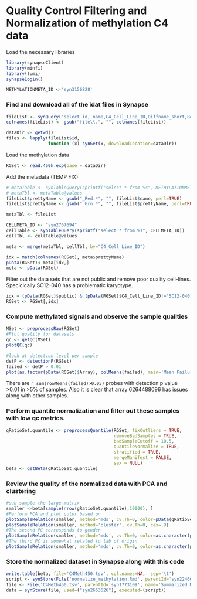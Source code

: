 Quality Control Filtering and Normalization of methylation C4 data
===================================================================

Load the necessary libraries 
```r
library(synapseClient)
library(minfi)
library(lumi)
synapseLogin()

METHYLATIONMETA_ID <-'syn3156828'
```

### Find and download all of the idat files in Synapse 
```r
fileList <- synQuery('select id, name,C4_Cell_Line_ID,Diffname_short,BeadChip,Array_position,Row,Column,UID from file where parentId=="syn2653626" and fileType=="idat"')
colnames(fileList) <- gsub("file\\.", "", colnames(fileList))

dataDir <- getwd()
files <- lapply(fileList$id, 
                function (x) synGet(x, downloadLocation=dataDir))
```

Load the methylation data
```r
RGSet <- read.450k.exp(base = dataDir)
```

Add the metadata (TEMP FIX)
```r
# metaTable <- synTableQuery(sprintf("select * from %s", METHYLATIONMETA_ID))
# metaTbl <- metaTable@values
fileList$prettyName <- gsub("_Red.*", "", fileList$name, perl=TRUE)
fileList$prettyName <- gsub("_Grn.*", "", fileList$prettyName, perl=TRUE)

metaTbl <- fileList

CELLMETA_ID <- "syn2767694"
cellTable <- synTableQuery(sprintf("select * from %s", CELLMETA_ID))
cellTbl <- cellTable@values

meta <- merge(metaTbl, cellTbl, by="C4_Cell_Line_ID")

idx = match(colnames(RGSet), meta$prettyName)
pData(RGSet)<-meta[idx,]
meta <- pData(RGSet)
```


Filter out the data sets that are not public and remove poor quality cell-lines.  Specicically SC12-040 has a problematic karyotype.
```r
idx = (pData(RGSet)$public) & (pData(RGSet)$C4_Cell_Line_ID!='SC12-040')
RGSet <- RGSet[,idx]
```

### Compute methylated signals and observe the sample qualities
```r
MSet <- preprocessRaw(RGSet)
#Plot quality for datasets
qc <- getQC(MSet)
plotQC(qc)

#look at detection level per sample
detP <- detectionP(RGSet)
failed <- detP > 0.01
plot(as.factor(pData(RGSet)$Array), colMeans(failed), main='Mean Failure Rate per Sample', xlab='Array', ylab='mean # of probes with detection p value >0.01')
```

There are `r sum(rowMeans(failed)>0.05)` probes with detection p value >0.01 in >5% of samples.  Also it is clear that array 6264488096 has issues along with other samples.

### Perform quantile normalization and filter out these samples with low qc metrics.
```r
gRatioSet.quantile <- preprocessQuantile(RGSet, fixOutliers = TRUE,
                                         removeBadSamples = TRUE,
                                         badSampleCutoff = 10.5,
                                         quantileNormalize = TRUE,
                                         stratified = TRUE,
                                         mergeManifest = FALSE, 
                                         sex = NULL)
beta <- getBeta(gRatioSet.quantile)
```

### Review the quality of the normalized data with PCA and clustering
```r
#sub-sample the large matrix
smaller <-beta[sample(nrow(gRatioSet.quantile),10000), ]
#Perform PCA and plot color based on 
plotSampleRelation(smaller, method='mds', cv.Th=0, color=pData(gRatioSet.quantile)$Diffname.short)
plotSampleRelation(smaller, method='cluster', cv.Th=0, cex=.9)
#The second PC corresponds to gender
plotSampleRelation(smaller, method='mds', cv.Th=0, color=as.character(pData(gRatioSet.quantile)$Gender), dimension=c(2,3))
#The third PC is somewhat related to lab of origin
plotSampleRelation(smaller, method='mds', cv.Th=0, color=as.character(pData(gRatioSet.quantile)$originating.lab), dimension=c(3,4))
```

### Store the normalized dataset in Synapse along with this code

```r
write.table(beta, file='C4Meth450.tsv', col.names=NA,  sep='\t')
script <- synStore(File('normalize_methylation.Rmd', parentId='syn2246673', name='normalize_methylation'))
file <- File('C4Meth450.tsv', parentId='syn1773109', name='Summarized Methylation calls')
data = synStore(file, used=("syn2653626"), executed=(script))
```

